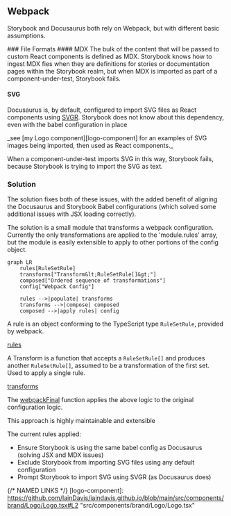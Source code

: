 
## Webpack
Storybook and Docusaurus both rely on Webpack, but with different basic
assumptions.

<Expandable>
### File Formats
#### MDX
The bulk of the content that will be passed to custom React components
is defined as MDX. Storybook knows how to ingest MDX fies when they
are definitions for stories or documentation pages within the Storybook realm,
but when MDX is imported as part of a component-under-test, Storybook fails.

#### SVG
Docusaurus is, by default, configured to import SVG files as React
components using [SVGR][svgr]. Storybook does not know about this dependency,
even with the babel configuration in place

<div style={{
    fontSize: 'smaller',
    paddingLeft: '1.5em',
    paddingBottom: '.75em'
}}>
    _see [my Logo component][logo-component] for an examples of
    SVG images being imported, then used as React components._
</div>

When a component-under-test imports SVG in this way, Storybook fails,
because Storybook is trying to import the SVG as text.

### Solution
The solution fixes both of these issues, with the added benefit of aligning the
Docusaurus and Storybook Babel configurations (which solved some additional
issues with JSX loading correctly).

The solution is a small module that transforms a webpack configuration.
Currently the only transformations are applied to the 'module.rules' array, but
the module is easily extensible to apply to other portions of the config object.

```mermaid
graph LR
    rules[RuleSetRule]
    transforms["Transform&lt;RuleSetRule[]&gt;"]
    composed["Ordered sequence of transformations"]
    config["Webpack Config"]

    rules -->|populate| transforms 
    transforms -->|compose| composed
    composed -->|apply rules| config
```
A rule is an object conforming to the TypeScript type `RuleSetRule`, provided by
webpack.

[rules][rules]

A Transform is a function that accepts a `RuleSetRule[]` and produces another
`RuleSetRule[]`, assumed to be a transformation of the first set. Used to apply
a single rule.

[transforms][transforms]

The [webpackFinal][webpack-final] function applies the above logic to
the original configuration logic.

This approach is highly maintainable and extensible

The current rules applied:
* Ensure Storybook is using the same babel config as Docusaurus (solving JSX and
  MDX issues)
* Exclude Storybook from importing SVG files using any default configuration
* Prompt Storybook to import SVG using SVGR (as Docusaurus does)
</Expandable>

{/* NAMED LINKS */}
[logo-component]:
    https://github.com/IainDavis/iaindavis.github.io/blob/main/src/components/brand/Logo/Logo.tsx#L2
    "src/components/brand/Logo/Logo.tsx"
    
[svgr]: https://react-svgr.com/ "react-svgr"

[rules]:
    https://github.com/IainDavis/iaindavis.github.io/blob/main/src/buildUtils/storybook/webpack/webpackRules.ts
    "Set of defined webpack rules"

[transforms]:
    https://github.com/IainDavis/iaindavis.github.io/blob/main/src/buildUtils/storybook/webpack/webpackTransforms.ts
    "Essentially reducer functions that apply rules in various ways"

[webpack-final]:
    https://github.com/IainDavis/iaindavis.github.io/blob/main/src/buildUtils/storybook/webpack/webpackFinal.ts
    "Function that composes and applies transformations"